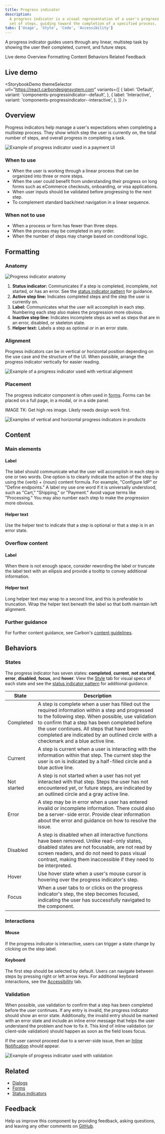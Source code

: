 ```yaml
---
title: Progress indicator
description:
  A progress indicator is a visual representation of a user's progress through a
  set of steps, guiding toward the completion of a specified process.
tabs: ['Usage', 'Style', 'Code', 'Accessibility']
---
```



<PageDescription>

A progress indicator guides users through any linear, multistep task by showing
the user their completed, current, and future steps.

</PageDescription>

<AnchorLinks>

<AnchorLink>Live demo</AnchorLink>
<AnchorLink>Overview</AnchorLink>
<AnchorLink>Formatting</AnchorLink>
<AnchorLink>Content</AnchorLink>
<AnchorLink>Behaviors</AnchorLink>
<AnchorLink>Related</AnchorLink>
<AnchorLink>Feedback</AnchorLink>

</AnchorLinks>

## Live demo

<StorybookDemo
  themeSelector
  url="https://react.carbondesignsystem.com"
  variants={[
    {
      label: 'Default',
      variant: 'components-progressindicator--default',
    },
    {
      label: 'Interactive',
      variant: 'components-progressindicator--interactive',
    },
  ]}
/>

<A11yStatus layout="cards" components="Progress indicator" />

## Overview

Progress indicators help manage a user's expectations when completing a
multistep process. They show which step the user is currently on, the total
number of steps, and overall progress in completing a task.

<Row>
<Column colLg={8}>

![Example of progress indicator used in a payment UI](images/progress-indicator-usage-1.png)

</Column>
</Row>

### When to use

- When the user is working through a linear process that can be organized into
  three or more steps.
- When the user could benefit from understanding their progress on long forms
  such as eCommerce checkouts, onboarding, or visa applications.
- When user inputs should be validated before progressing to the next step.
- To complement standard back/next navigation in a linear sequence.

### When not to use

- When a process or form has fewer than three steps.
- When the process may be completed in any order.
- When the number of steps may change based on conditional logic.

## Formatting

### Anatomy

<Row>
<Column colLg={8}>

![Progress indicator anatomy](images/progress-indicator-usage-2.png)

</Column>
</Row>

1. **Status indicator:** Communicates if a step is completed, incomplete, not
   started, or has an error. See the
   [status indicator pattern](/patterns/status-indicator-pattern/) for guidance.
2. **Active step line:** Indicates completed steps and the step the user is
   currently on.
3. **Label:** Communicates what the user will accomplish in each step. Numbering
   each step also makes the progression more obvious.
4. **Inactive step line:** Indicates incomplete steps as well as steps that are
   in an error, disabled, or skeleton state.
5. **Helper text:** Labels a step as optional or in an error state.

### Alignment

Progress indicators can be in vertical or horizontal position depending on the
use case and the structure of the UI. When possible, arrange the progress
indicator vertically for easier reading.

<Row>
<Column colLg={8}>

![Example of a progress indicator used with vertical alignment](images/progress-indicator-usage-4.png)

</Column>
</Row>

### Placement

The progress indicator component is often used in
[forms](https://carbondesignsystem.com/components/form/usage). Forms can be
placed on a full page, in a modal, or in a side panel.

IMAGE TK: Get high res image. Likely needs design work first.

<Row>
<Column colLg={8}>

![Examples of vertical and horizontal progress indicators in products](images/progress-indicator-usage-3.png)

</Column>
</Row>

## Content

### Main elements

#### Label

The label should communicate what the user will accomplish in each step in one
or two words. One option is to clearly indicate the action of the step by using
the {verb} + {noun} content formula. For example, "Configure IdP" or "Define
endpoints." A label my use one word if it is universally understood, such as
"Cart," "Shipping," or "Payment." Avoid vague terms like "Processing." You may
also number each step to make the progression more obvious.

#### Helper text

Use the helper text to indicate that a step is optional or that a step is in an
error state.

### Overflow content

#### Label

When there is not enough space, consider rewording the label or truncate the
label text with an ellipsis and provide a tooltip to convey additional
information.

#### Helper text

Long helper text may wrap to a second line, and this is preferable to
truncation. Wrap the helper text beneath the label so that both maintain left
alignment.

### Further guidance

For further content guidance, see Carbon's
[content guidelines](/guidelines/content/overview/).

## Behaviors

### States

The progress indicator has seven states: **completed**, **current**, **not
started**, **error**, **disabled**, **focus**, and **hover**. View the
[Style](/components/progress-indicator/style/) tab for visual specs of each
state and see the
[status indicator pattern](/patterns/status-indicator-pattern/) for additional
guidance.

| State       | Description                                                                                                                                                                                                                                                                                                                                   |
| ----------- | --------------------------------------------------------------------------------------------------------------------------------------------------------------------------------------------------------------------------------------------------------------------------------------------------------------------------------------------- |
| Completed   | A step is complete when a user has filled out the required information within a step and progressed to the following step. When possible, use validation to confirm that a step has been completed before the user continues. All steps that have been completed are indicated by an outlined circle with a checkmark and a blue active line. |
| Current     | A step is current when a user is interacting with the information within that step. The current step the user is on is indicated by a half-filled circle and a blue active line.                                                                                                                                                              |
| Not started | A step is not started when a user has not yet interacted with that step. Steps the user has not encountered yet, or future steps, are indicated by an outlined circle and a gray active line.                                                                                                                                                 |
| Error       | A step may be in error when a user has entered invalid or incomplete information. There could also be a server-side error. Provide clear information about the error and guidance on how to resolve the issue.                                                                                                                                |
| Disabled    | A step is disabled when all interactive functions have been removed. Unlike read-only states, disabled states are not focusable, are not read by screen readers, and do not need to pass visual contrast, making them inaccessible if they need to be interpreted.                                                                            |
| Hover       | Use hover state when a user's mouse cursor is hovering over the progress indicator's step.                                                                                                                                                                                                                                                    |
| Focus       | When a user tabs to or clicks on the progress indicator's step, the step becomes focused, indicating the user has successfully navigated to the component.                                                                                                                                                                                    |

### Interactions

#### Mouse

If the progress indicator is interactive, users can trigger a state change by
clicking on the step label.

#### Keyboard

The first step should be selected by default. Users can navigate between steps
by pressing right or left arrow keys. For additional keyboard interactions, see
the [Accessibility](/components/progress-indicator/accessibility/) tab.

### Validation

When possible, use validation to confirm that a step has been completed before
the user continues. If any entry is invalid, the progress indicator should show
an error state. Additionally, the invalid entry should be marked with an error
state and include an inline error message that helps the user understand the
problem and how to fix it. This kind of inline validation (or client-side
validation) should happen as soon as the field loses focus.

If the user cannot proceed due to a server-side issue, then an
[Inline Notification](/components/notification/code#inline-notification) should
appear.

<Row>
<Column colLg={8}>

![Example of progress indicator used with validation](images/progress-indicator-usage-5.png)

</Column>
</Row>

## Related

- [Dialogs](/patterns/dialog-pattern/)
- [Forms](/patterns/forms-pattern/)
- [Status indicators](/patterns/status-indicator-pattern/)

## Feedback

Help us improve this component by providing feedback, asking questions, and
leaving any other comments on
[GitHub](https://github.com/carbon-design-system/carbon-website/issues/new?assignees=&labels=feedback&template=feedback.md).
